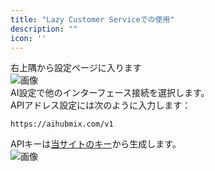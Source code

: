 ```yaml
---
title: "Lazy Customer Serviceでの使用"
description: ""
icon: ''
---
```


右上隅から設定ページに入ります  
![画像](../media/oncs1.png)  
AI設定で他のインターフェース接続を選択します。  
APIアドレス設定には次のように入力します：
```
https://aihubmix.com/v1
```  
APIキーは[当サイトのキー](https://aihubmix.com/token)から生成します。  
![画像](../media/oncs2.png)